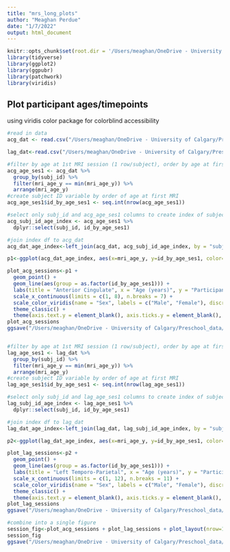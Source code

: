 ```yaml
---
title: "mrs_long_plots"
author: "Meaghan Perdue"
date: "1/7/2022"
output: html_document
---
```


```r
knitr::opts_chunk$set(root.dir = '/Users/meaghan/OneDrive - University of Calgary/Preschool_data/MRS/data/')
library(tidyverse)
library(ggplot2)
library(ggpubr)
library(patchwork)
library(viridis)
```

## Plot participant ages/timepoints
using viridis color package for colorblind accessibility
```r
#read in data
acg_dat <- read.csv("/Users/meaghan/OneDrive - University of Calgary/Preschool_data/MRS/data/acg_data_molal_outliers_removed_n113.csv")

lag_dat<-read.csv("/Users/meaghan/OneDrive - University of Calgary/Preschool_data/MRS/data/lag_data_molal_outliers_removed_n320.csv")

#filter by age at 1st MRI session (1 row/subject), order by age at first session
acg_age_ses1 <- acg_dat %>% 
  group_by(subj_id) %>%
  filter(mri_age_y == min(mri_age_y)) %>% 
  arrange(mri_age_y)
#create subject ID variable by order of age at first MRI
acg_age_ses1$id_by_age_ses1 <- seq.int(nrow(acg_age_ses1))

#select only subj_id and acg_age_ses1 columns to create index of subjects ordered by age of first scan
acg_subj_id_age_index <- acg_age_ses1 %>%
  dplyr::select(subj_id, id_by_age_ses1)

#join index df to acg_dat
acg_dat_age_index<-left_join(acg_dat, acg_subj_id_age_index, by = "subj_id")

p1<-ggplot(acg_dat_age_index, aes(x=mri_age_y, y=id_by_age_ses1, color=as.factor(female)))

plot_acg_sessions<-p1 + 
  geom_point() +
  geom_line(aes(group = as.factor(id_by_age_ses1))) +
  labs(title = "Anterior Cingulate", x = "Age (years)", y = "Participant") +
  scale_x_continuous(limits = c(1, 8), n.breaks = 7) +
  scale_color_viridis(name = "Sex", labels = c("Male", "Female"), discrete = TRUE, option = "H", begin = .2, end = .8) +
  theme_classic() +
  theme(axis.text.y = element_blank(), axis.ticks.y = element_blank(), legend.position = "right")
plot_acg_sessions
ggsave("/Users/meaghan/OneDrive - University of Calgary/Preschool_data/MRS/results/acg_timepoints.png")


#filter by age at 1st MRI session (1 row/subject), order by age at first session
lag_age_ses1 <- lag_dat %>% 
  group_by(subj_id) %>%
  filter(mri_age_y == min(mri_age_y)) %>% 
  arrange(mri_age_y)
#create subject ID variable by order of age at first MRI
lag_age_ses1$id_by_age_ses1 <- seq.int(nrow(lag_age_ses1))

#select only subj_id and lag_age_ses1 columns to create index of subjects ordered by age of first scan
lag_subj_id_age_index <- lag_age_ses1 %>%
  dplyr::select(subj_id, id_by_age_ses1)

#join index df to lag_dat
lag_dat_age_index<-left_join(lag_dat, lag_subj_id_age_index, by = "subj_id")

p2<-ggplot(lag_dat_age_index, aes(x=mri_age_y, y=id_by_age_ses1, color=as.factor(female)))

plot_lag_sessions<-p2 + 
  geom_point() +
  geom_line(aes(group = as.factor(id_by_age_ses1))) +
  labs(title = "Left Temporo-Parietal", x = "Age (years)", y = "Participant") +
  scale_x_continuous(limits = c(1, 12), n.breaks = 11) +
  scale_color_viridis(name = "Sex", labels = c("Male", "Female"), discrete = TRUE, option = "H", begin = .2, end = .8) +
  theme_classic() +
  theme(axis.text.y = element_blank(), axis.ticks.y = element_blank(), legend.position = "right")
plot_lag_sessions
ggsave("/Users/meaghan/OneDrive - University of Calgary/Preschool_data/MRS/results/lag_timepoints.png")

#combine into a single figure
session_fig<-plot_acg_sessions + plot_lag_sessions + plot_layout(nrow=1, guides ='collect')
session_fig
ggsave("/Users/meaghan/OneDrive - University of Calgary/Preschool_data/MRS/results/session_timepoints_fig.png", height = 7, width = 14)

```




